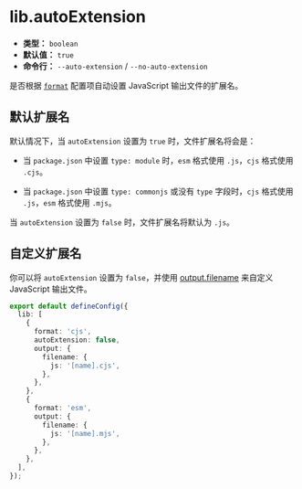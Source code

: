 # lib.autoExtension

- **类型：** `boolean`
- **默认值：** `true`
- **命令行：** `--auto-extension` / `--no-auto-extension`

是否根据 [`format`](/config/lib/format) 配置项自动设置 JavaScript 输出文件的扩展名。

## 默认扩展名

默认情况下，当 `autoExtension` 设置为 `true` 时，文件扩展名将会是：

- 当 `package.json` 中设置 `type: module` 时，`esm` 格式使用 `.js`，`cjs` 格式使用 `.cjs`。

- 当 `package.json` 中设置 `type: commonjs` 或没有 `type` 字段时，`cjs` 格式使用 `.js`，`esm` 格式使用 `.mjs`。

当 `autoExtension` 设置为 `false` 时，文件扩展名将默认为 `.js`。

## 自定义扩展名

你可以将 `autoExtension` 设置为 `false`，并使用 [output.filename](https://rsbuild.rs/zh/config/output/filename) 来自定义 JavaScript 输出文件。

```ts title="rslib.config.ts"
export default defineConfig({
  lib: [
    {
      format: 'cjs',
      autoExtension: false,
      output: {
        filename: {
          js: '[name].cjs',
        },
      },
    },
    {
      format: 'esm',
      output: {
        filename: {
          js: '[name].mjs',
        },
      },
    },
  ],
});
```
